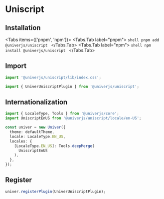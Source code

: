 
# Uniscript

<BadgeGroup values={[UniverTypes.SHEET]} value={UniverTypes.SHEET} />

## Installation

<Tabs items={['pnpm', 'npm']}>
  <Tabs.Tab label="pnpm">
    ```shell
    pnpm add @univerjs/uniscript
    ```
  </Tabs.Tab>
  <Tabs.Tab label="npm">
    ```shell
    npm install @univerjs/uniscript
    ```
  </Tabs.Tab>
</Tabs>

## Import

```typescript
import '@univerjs/uniscript/lib/index.css';

import { UniverUniscriptPlugin } from '@univerjs/uniscript';
```

## Internationalization

```typescript
import { LocaleType, Tools } from '@univerjs/core';
import UniscriptEnUS from '@univerjs/uniscript/locale/en-US';

const univer = new Univer({
  theme: defaultTheme,
  locale: LocaleType.EN_US,
  locales: {
    [LocaleType.EN_US]: Tools.deepMerge(
      UniscriptEnUS
    ),
  },
});
```

## Register

```typescript
univer.registerPlugin(UniverUniscriptPlugin);
```
